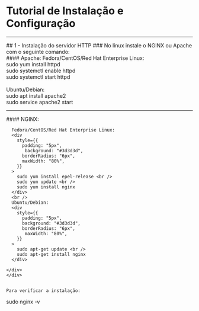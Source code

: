 # Tutorial de Instalação e Configuração

---

<div style={{ textAlign: "left", color:'white' }}>
  ## 1 - Instalação do servidor HTTP
  ### No linux instale o NGINX ou Apache com o seguinte comando: <br />

  <div style={{display:'flex'}}>
  <div style={{width:'100%'}}>
      #### Apache:
    Fedora/CentOS/Red Hat Enterprise Linux:
      <div
        style={{
          padding: "5px",
           background: "#3d3d3d",
          borderRadius: "6px",
          maxWidth: "80%",
        }}
      >
        sudo yum install httpd <br />
        sudo systemctl enable httpd <br />
        sudo systemctl start httpd
      </div>
      <br />
      Ubuntu/Debian:
      <div
        style={{
          padding: "5px",
          background: "#3d3d3d",
          borderRadius: "6px",
          maxWidth: "80%",
        }}
      >
        sudo apt install apache2 <br />
        sudo service apache2 start
      </div>
      </div>
   <hr style={{marginRight:'70px', border:'none',width:'1px',color:'#333', background:'gray'}} />
    <div style={{width:'100%'}}>
      #### NGINX:

      Fedora/CentOS/Red Hat Enterprise Linux:
      <div
        style={{
          padding: "5px",
           background: "#3d3d3d",
          borderRadius: "6px",
          maxWidth: "80%",
        }}
      >
        sudo yum install epel-release <br />
        sudo yum update <br />
        sudo yum install nginx
      </div>
      <br />
      Ubuntu/Debian:
      <div
        style={{
          padding: "5px",
          background: "#3d3d3d",
          borderRadius: "6px",
           maxWidth: "80%",
        }}
      >
        sudo apt-get update <br />
        sudo apt-get install nginx
      </div>

    </div>
    </div>


    Para verificar a instalação:
   <div
        style={{
          paddingLeft: "4px",
          padding:'1px',
          background: "#3d3d3d",
          borderRadius: "6px",
           maxWidth: "20%",
        }}
      >
        sudo nginx -v
      </div>
  </div>
